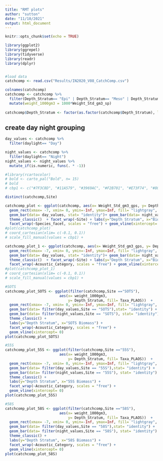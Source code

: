 ```yaml
---
title: "RMT plots"
author: "sutton"
date: "11/10/2021"
output: html_document
---
```


```r
knitr::opts_chunk$set(echo = TRUE)

library(ggplot2)
library(ggrepel)
library(tidyverse)
library(readr)
library(dplyr)


#load data
catchcomp <- read.csv("Results/IN2020_V08_CatchComp.csv")
```

```r
colnames(catchcomp)
catchcomp <- catchcomp %>%
  filter(Depth_Stratum== "Epi" | Depth_Stratum== "Meso" | Depth_Stratum== "Lmeso") %>%
  mutate(weight_1000gm3 = 1000*Weight_Std_gm3_sp)
 
catchcomp$Depth_Stratum <- factor(as.factor(catchcomp$Depth_Stratum), levels=c("Lmeso","Meso","Epi"))

```

## create day night grouping
```r

day_values <- catchcomp %>% 
  filter(daylight== "Day")

night_values <- catchcomp %>% 
  filter(daylight== "Night")
night_values <- night_values %>%
  mutate_if(is.numeric, funs(. * -1))
```

```r
#library(rcartocolor)
# bold <- carto_pal("Bold", n= 15)
# bold
# cbp1 <- c("#7F3C8D", "#11A579", "#3969AC", "#F2B701", "#E73F74", "#80BA5A","#E68310", "#008695", "#CF1C90", "#A5AA99" )

distinct(catchcomp,Site)

catchcomp_plot <- ggplot(catchcomp, aes(x= Weight_Std_gm3_gps, y= Depth_Stratum, fill= Taxa_PLAOS))  +
  geom_rect(xmax= -7, xmin= 0, ymin=-Inf, ymax=Inf, fill= "lightgray", alpha= 0.7) +
  geom_bar(data= day_values, stat= "identity")+ geom_bar(data= night_values, stat= "identity") +
  theme_classic()  + facet_wrap(~Site) + labs(y="Depth Stratum", x="Biomass") +
  facet_wrap(~Species_facet, scales = "free") + geom_vline(xintercept= 0) 
#plot(catchcomp_plot)
# coord_cartesian(xlim= c(-0.1, 0.1))
# scale_fill_manual(values = cbp1) +

catchcomp_plot_1 <- ggplot(catchcomp, aes(x= Weight_Std_gm3_gps, y= Depth_Stratum, fill= Taxa_PLAOS))  +
  geom_rect(xmax= -7, xmin= 0, ymin=-Inf, ymax=Inf, fill= "lightgray", alpha= 0.7) +
  geom_bar(data= day_values, stat= "identity")+ geom_bar(data= night_values, stat= "identity") +
  theme_classic()  + facet_wrap(~Site) + labs(y="Depth Stratum", x="Biomass") +
  facet_wrap(~Acoustic_Category, scales = "free") + geom_vline(xintercept= 0) 
#plot(catchcomp_plot_1)
# coord_cartesian(xlim= c(-0.1, 0.1))
# scale_fill_manual(values = cbp1) +

#SOTS
catchcomp_plot_SOTS <- ggplot(filter(catchcomp,Site =="SOTS"), 
                         aes(x= weight_1000gm3, 
                             y= Depth_Stratum, fill= Taxa_PLAOS))  +
  geom_rect(xmax= -7, xmin= 0, ymin=-Inf, ymax=Inf, fill= "lightgray", alpha= 0.7) +
  geom_bar(data= filter(day_values,Site == "SOTS"),stat= "identity") + 
  geom_bar(data= filter(night_values,Site == "SOTS"), stat= "identity") +
  theme_classic() + 
  labs(y="Depth Stratum", x="SOTS Biomass") +
  facet_wrap(~Acoustic_Category, scales = "free") + 
  geom_vline(xintercept= 0)
plot(catchcomp_plot_SOTS)

#55S
catchcomp_plot_55S <- ggplot(filter(catchcomp,Site =="55S"), 
                         aes(x= weight_1000gm3, 
                             y= Depth_Stratum, fill= Taxa_PLAOS))  +
  geom_rect(xmax= -7, xmin= 0, ymin=-Inf, ymax=Inf, fill= "lightgray", alpha= 0.7) +
  geom_bar(data= filter(day_values,Site == "55S"),stat= "identity") + 
  geom_bar(data= filter(night_values,Site == "55S"), stat= "identity") +
  theme_classic() + 
  labs(y="Depth Stratum", x="55S Biomass") +
  facet_wrap(~Acoustic_Category, scales = "free") + 
  geom_vline(xintercept= 0)
plot(catchcomp_plot_55S)

#58S
catchcomp_plot_58S <- ggplot(filter(catchcomp,Site =="58S"), 
                         aes(x= weight_1000gm3, 
                             y= Depth_Stratum, fill= Taxa_PLAOS))  +
  geom_rect(xmax= -7, xmin= 0, ymin=-Inf, ymax=Inf, fill= "lightgray", alpha= 0.7) +
  geom_bar(data= filter(day_values,Site == "58S"),stat= "identity") + 
  geom_bar(data= filter(night_values,Site == "58S"), stat= "identity") +
  theme_classic() + 
  labs(y="Depth Stratum", x="58S Biomass") +
  facet_wrap(~Acoustic_Category, scales = "free") + 
  geom_vline(xintercept= 0)
plot(catchcomp_plot_58S)
```